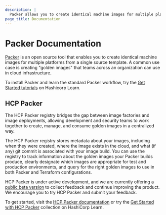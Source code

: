 ```yaml
---
description: |
  Packer allows you to create identical machine images for multiple platforms from a single source template.
page_title: Documentation
---
```


# Packer Documentation

[Packer](https://www.packer.io/) is an open source tool that enables you to create identical machine images for multiple platforms from a single source template. A common use case is creating "golden images" that teams across an organization can use in cloud infrastructure.

To install Packer and learn the standard Packer workflow, try the [Get Started tutorials](https://learn.hashicorp.com/packer) on Hashicorp Learn.

## HCP Packer

The HCP Packer registry bridges the gap between image factories and image deployments, allowing development and security teams to work together to create, manage, and consume golden images in a centralized way.

The HCP Packer registry stores metadata about your images, including when they were created, where the image exists in the cloud, and what (if any) git commit is associated with your image build. You can use the registry to track information about the golden images your Packer builds produce, clearly designate which images are appropriate for test and production environments, and query for the right golden images to use in both Packer and Terraform configurations.

HCP Packer is under active development, and we are currently offering a [public beta version](https://portal.cloud.hashicorp.com) to collect feedback and continue improving the product. We encourage you to try HCP Packer and submit your feedback.

To get started, visit the [HCP Packer documentation](https://cloud.hashicorp.com/docs/packer) or try the [Get Started with HCP Packer](https://learn.hashicorp.com/collections/packer/hcp-get-started) collection on HashiCorp Learn.
